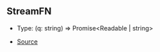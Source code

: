 ## StreamFN

- Type: (q: string) => Promise\<Readable \| string>

- [Source](https://github.com/Androz2091/discord-player/blob/5a3437b/packages/extractor/src/extractors/common/helper.ts#L42)